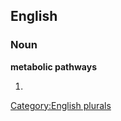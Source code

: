 
==English==

===Noun===
'''metabolic pathways'''

# {{plural of|[[metabolic pathway]]}}

[[Category:English plurals]]